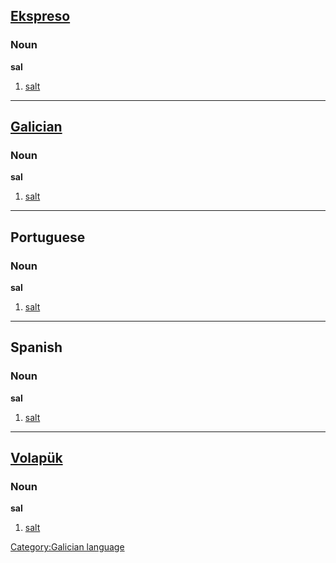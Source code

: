 ==[[Ekspreso]]==
===Noun===
'''sal'''

#[[salt]]

----
==[[Galician]]==
===Noun===
'''sal'''

#[[salt]]
[[Category:Galician language]]
----
==Portuguese==
===Noun===
'''sal'''

#[[salt]]

----
==Spanish==
===Noun===
'''sal'''

#[[salt]]

----
==[[Volapük]]== 
===Noun===
'''sal'''

#[[salt]]